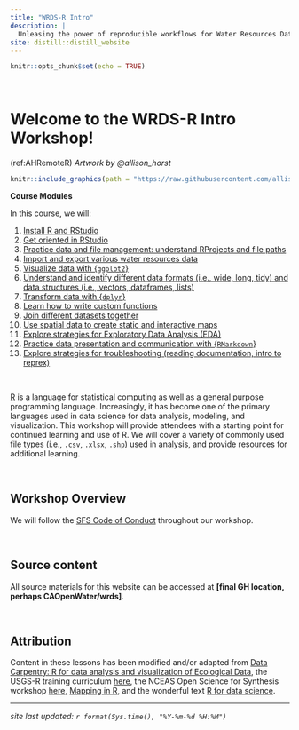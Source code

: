 ```yaml
---
title: "WRDS-R Intro"
description: |
  Unleasing the power of reproducible workflows for Water Resources Data Science (WRDS).
site: distill::distill_website
---
```


```r
knitr::opts_chunk$set(echo = TRUE)
```
<style>
  .title{
    display: none;
  }
</style>

<br>


# Welcome to the WRDS-R Intro Workshop!

(ref:AHRemoteR) *Artwork by @allison_horst*

```r

knitr::include_graphics(path = "https://raw.githubusercontent.com/allisonhorst/stats-illustrations/master/rstats-artwork/monster_support.jpg")

```

:::obj

**Course Modules**

In this course, we will:

1. [Install R and RStudio](00_install_R.html)  
2. [Get oriented in RStudio](01_getting_started.html)  
3. [Practice data and file management: understand RProjects and file paths](02_project_management.html) 
4. [Import and export various water resources data](03_importing_and_exporting_data.html)   
5. [Visualize data with {`ggplot2`}](04_ggplot.html)   
6. [Understand and identify different data formats (i.e., wide, long, tidy) and data structures (i.e., vectors, dataframes, lists)](05_data_structures.html)    
7. [Transform data with {`dplyr`}](06_dplyr.html)    
8. [Learn how to write custom functions](07_functions.html)  
9. [Join different datasets together](08_joins.html)  
10. [Use spatial data to create static and interactive maps](09_intro_mapmaking.html)  
11. [Explore strategies for Exploratory Data Analysis (EDA)](10_exploratory_DA.html)  
12. [Practice data presentation and communication with {`RMarkdown`}](11_intro_Rmarkdown.html)  
13. [Explore strategies for troubleshooting (reading documentation, intro to reprex)](12_troubleshooting.html)  


:::

<br>

[R](https://www.r-project.org/) is a language for statistical computing as well as a general purpose programming language. Increasingly, it has become one of the primary languages used in data science for data analysis, modeling, and visualization. This workshop will provide attendees with a starting point for continued learning and use of R. We will cover a variety of commonly used file types (i.e., `.csv`, `.xlsx`, `.shp`) used in analysis, and provide resources for additional learning.

<br>

## Workshop Overview

We will follow the [SFS Code of Conduct](https://freshwater-science.org/about/society-governance/code-of-conduct) throughout our workshop.


<br>

## Source content

All source materials for this website can be accessed at **[final GH location, perhaps CAOpenWater/wrds]**.

<br>

## Attribution

Content in these lessons has been modified and/or adapted from [Data Carpentry: R for data analysis and visualization of Ecological Data](https://datacarpentry.org/R-ecology-lesson/index.html), the USGS-R training curriculum [here](https://github.com/USGS-R/training-curriculum), the NCEAS Open Science for Synthesis workshop [here](https://nceas.github.io/oss-2017/index.html), [Mapping in R](https://ryanpeek.org/mapping-in-R-workshop/), and the wonderful text [R for data science](https://github.com/hadley/r4ds).


---

*site last updated: ```r format(Sys.time(), "%Y-%m-%d %H:%M")```*
